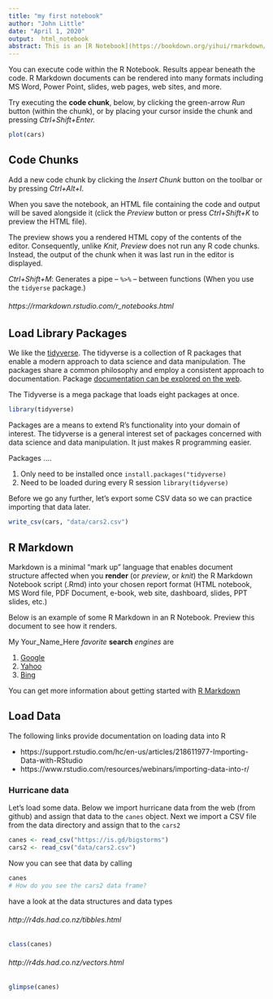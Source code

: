 ```yaml
---
title: "my first notebook"
author: "John Little"
date: "April 1, 2020"
output:  html_notebook
abstract: This is an [R Notebook](https://bookdown.org/yihui/rmarkdown/notebook.html) techniques with code **inside** *code chunks*.  Outside the code chunks you can write your prose to explain your goals, workflow, provenance, and code.  You can illustrating [literate programming](https://en.wikipedia.org/wiki/Literate_programming) enhance your prose with [R Markdown](https://rmarkdown.rstudio.com/lesson-1.html)).
---
```


<p>

You can execute code within the R Notebook. Results appear beneath the code.  R Markdown documents can be rendered into many formats including MS Word, Power Point, slides, web pages, web sites, and more. 

Try executing the **code chunk**, below, by clicking the green-arrow *Run* button (within the chunk), or by placing your cursor inside the chunk and pressing *Ctrl+Shift+Enter.*


```r
plot(cars)
```

## Code Chunks

Add a new code chunk by clicking the *Insert Chunk* button on the toolbar or by pressing *Ctrl+Alt+I*.

When you save the notebook, an HTML file containing the code and output will be saved alongside it (click the *Preview* button or press *Ctrl+Shift+K* to preview the HTML file).

The preview shows you a rendered HTML copy of the contents of the editor. Consequently, unlike *Knit*, *Preview* does not run any R code chunks. Instead, the output of the chunk when it was last run in the editor is displayed.

*Ctrl+Shift+M*:  Generates a pipe -- ` %>% ` -- between functions (When you use the `tidyerse` package.)

###### https://rmarkdown.rstudio.com/r_notebooks.html

## Load Library Packages 

We like the [tidyverse](https://tidyverse.org).  The tidyverse is a collection of R packages that enable a modern approach to data science and data manipulation.  The packages share a common philosophy and employ a consistent approach to documentation.  Package [documentation can be explored on the web](https://www.tidyverse.org/packages/).

The Tidyverse is a mega package that loads eight packages at once.


```r
library(tidyverse)
```

Packages are a means to extend R's functionality into your domain of interest.  The tidyverse is a general interest set of packages concerned with data science and data manipulation.  It just makes R programming easier.

Packages ....

1. Only need to be installed once  `install.packages("tidyverse)`
1. Need to be loaded during every R session   `library(tidyverse)`

Before we go any further, let's export some CSV data so we can practice importing that data later.

```r
write_csv(cars, "data/cars2.csv")
```


## R Markdown

Markdown is a minimal "mark up" language that enables document structure affected when you **render** (or *preview*, or *knit*) the R Markdown Notebook script (.Rmd) into your chosen report format (HTML notebook, MS Word file, PDF Document, e-book, web site, dashboard, slides, PPT slides, etc.)

Below is an example of some R Markdown in an R Notebook.  Preview this document to see how it renders.

My Your_Name_Here *favorite* **search** *engines* are 

1. [Google](http://google.com)
3. [Yahoo](http://yahoo.com)
2. [Bing](http://bing.com)

You can get more information about getting started with [R Markdown](https://rmarkdown.rstudio.com/)



## Load Data

The following links provide documentation on loading data into R

- https://support.rstudio.com/hc/en-us/articles/218611977-Importing-Data-with-RStudio
- https://www.rstudio.com/resources/webinars/importing-data-into-r/

### Hurricane data 

Let's load some data.  Below we import hurricane data from the web (from github) and assign that data to the `canes` object.  Next we import a CSV file from the data directory and assign that to the `cars2` 

```r
canes <- read_csv("https://is.gd/bigstorms")
cars2 <- read_csv("data/cars2.csv")
```

Now you can see that data by calling 

```r
canes
# How do you see the cars2 data frame?
```

have a look at the data structures and data types

###### http://r4ds.had.co.nz/tibbles.html

```r
class(canes)
```

###### http://r4ds.had.co.nz/vectors.html

```r
glimpse(canes)
```

